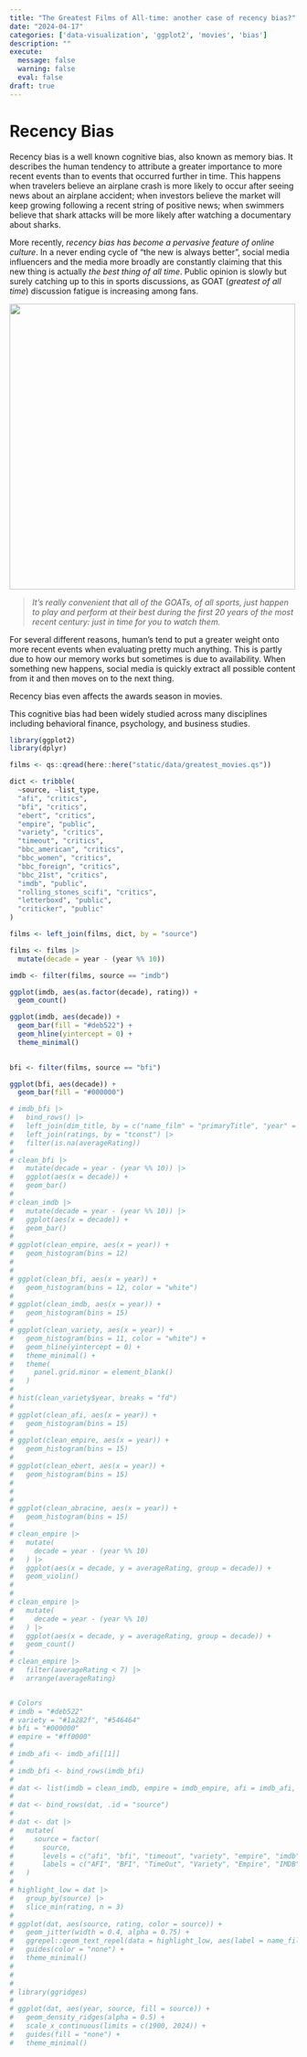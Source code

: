 ```yaml
---
title: "The Greatest Films of All-time: another case of recency bias?"
date: "2024-04-17"
categories: ['data-visualization', 'ggplot2', 'movies', 'bias']
description: ""
execute: 
  message: false
  warning: false
  eval: false
draft: true
---
```


# Recency Bias

Recency bias is a well known cognitive bias, also known as memory bias. It describes the human tendency to attribute a greater importance to more recent events than to events that occurred further in time. This happens when travelers believe an airplane crash is more likely to occur after seeing news about an airplane accident; when investors believe the market will keep growing following a recent string of positive news; when swimmers believe that shark attacks will be more likely after watching a documentary about sharks.

More recently, *recency bias has become a pervasive feature of online culture*. In a never ending cycle of "the new is always better", social media influencers and the media more broadly are constantly claiming that this new thing is actually *the best thing of all time*. Public opinion is slowly but surely catching up to this in sports discussions, as GOAT (*greatest of all time*) discussion fatigue is increasing among fans.

![](images/Screenshot%202024-05-01%20at%2013.41.49.png){fig-align="center" width="500"}

> *It's really convenient that all of the GOATs, of all sports, just happen to play and perform at their best during the first 20 years of the most recent century: just in time for you to watch them.*

For several different reasons, human's tend to put a greater weight onto more recent events when evaluating pretty much anything. This is partly due to how our memory works but sometimes is due to availability. When something new happens, social media is quickly extract all possible content from it and then moves on to the next thing.

Recency bias even affects the awards season in movies.

This cognitive bias had been widely studied across many disciplines including behavioral finance, psychology, and business studies.

```r
library(ggplot2)
library(dplyr)

films <- qs::qread(here::here("static/data/greatest_movies.qs"))

dict <- tribble(
  ~source, ~list_type,
  "afi", "critics",
  "bfi", "critics",
  "ebert", "critics",
  "empire", "public",
  "variety", "critics",
  "timeout", "critics",
  "bbc_american", "critics",
  "bbc_women", "critics",
  "bbc_foreign", "critics",
  "bbc_21st", "critics",
  "imdb", "public",
  "rolling_stones_scifi", "critics",
  "letterboxd", "public",
  "criticker", "public"
)

films <- left_join(films, dict, by = "source")
```

```r
films <- films |> 
  mutate(decade = year - (year %% 10))

imdb <- filter(films, source == "imdb")

ggplot(imdb, aes(as.factor(decade), rating)) +
  geom_count()

ggplot(imdb, aes(decade)) +
  geom_bar(fill = "#deb522") +
  geom_hline(yintercept = 0) +
  theme_minimal()
  
```

```r
bfi <- filter(films, source == "bfi")

ggplot(bfi, aes(decade)) +
  geom_bar(fill = "#000000")
```

```r
# imdb_bfi |> 
#   bind_rows() |> 
#   left_join(dim_title, by = c("name_film" = "primaryTitle", "year" = "startYear")) |> 
#   left_join(ratings, by = "tconst") |> 
#   filter(is.na(averageRating))
# 
# clean_bfi |> 
#   mutate(decade = year - (year %% 10)) |> 
#   ggplot(aes(x = decade)) +
#   geom_bar()
# 
# clean_imdb |> 
#   mutate(decade = year - (year %% 10)) |> 
#   ggplot(aes(x = decade)) +
#   geom_bar()
# 
# ggplot(clean_empire, aes(x = year)) +
#   geom_histogram(bins = 12)
# 
# 
# ggplot(clean_bfi, aes(x = year)) +
#   geom_histogram(bins = 12, color = "white")
# 
# ggplot(clean_imdb, aes(x = year)) +
#   geom_histogram(bins = 15)
# 
# ggplot(clean_variety, aes(x = year)) +
#   geom_histogram(bins = 11, color = "white") +
#   geom_hline(yintercept = 0) +
#   theme_minimal() +
#   theme(
#     panel.grid.minor = element_blank()
#   )
# 
# hist(clean_variety$year, breaks = "fd")
# 
# ggplot(clean_afi, aes(x = year)) +
#   geom_histogram(bins = 15)
# 
# ggplot(clean_empire, aes(x = year)) +
#   geom_histogram(bins = 15)
# 
# ggplot(clean_ebert, aes(x = year)) +
#   geom_histogram(bins = 15)
# 
# 
# 
# ggplot(clean_abracine, aes(x = year)) +
#   geom_histogram(bins = 15)
# 
# clean_empire |> 
#   mutate(
#     decade = year - (year %% 10)
#   ) |> 
#   ggplot(aes(x = decade, y = averageRating, group = decade)) +
#   geom_violin()
# 
# 
# clean_empire |> 
#   mutate(
#     decade = year - (year %% 10)
#   ) |> 
#   ggplot(aes(x = decade, y = averageRating, group = decade)) +
#   geom_count()
# 
# clean_empire |> 
#   filter(averageRating < 7) |> 
#   arrange(averageRating)


# Colors
# imdb = "#deb522"
# variety = "#1a282f", "#546464"
# bfi = "#000000"
# empire = "#ff0000"
# 
# imdb_afi <- imdb_afi[[1]]
# 
# imdb_bfi <- bind_rows(imdb_bfi)
# 
# dat <- list(imdb = clean_imdb, empire = imdb_empire, afi = imdb_afi, bfi = imdb_bfi, variety = imdb_variety, timeout = imdb_timeout)
# 
# dat <- bind_rows(dat, .id = "source")
# 
# dat <- dat |> 
#   mutate(
#     source = factor(
#       source,
#       levels = c("afi", "bfi", "timeout", "variety", "empire", "imdb"),
#       labels = c("AFI", "BFI", "TimeOut", "Variety", "Empire", "IMDB"))
#   )
# 
# highlight_low = dat |> 
#   group_by(source) |> 
#   slice_min(rating, n = 3)
# 
# ggplot(dat, aes(source, rating, color = source)) +
#   geom_jitter(width = 0.4, alpha = 0.75) +
#   ggrepel::geom_text_repel(data = highlight_low, aes(label = name_film), size = 2) +
#   guides(color = "none") +
#   theme_minimal()
# 
# 
# 
# library(ggridges)
# 
# ggplot(dat, aes(year, source, fill = source)) +
#   geom_density_ridges(alpha = 0.5) +
#   scale_x_continuous(limits = c(1900, 2024)) +
#   guides(fill = "none") +
#   theme_minimal()

```
